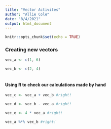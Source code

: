 ```yaml
---
title: "Vector Activites"
author: "Allie Cole"
date: "8/4/2021"
output: html_document
---
```


```r
knitr::opts_chunk$set(echo = TRUE)
```

### Creating new vectors 

```r
vec_a <- c(1, 6)

vec_b <- c(2, 4)
  
```

#### Using R to check our calculations made by hand 

```r
vec_c <- vec_a + vec_b #right!

vec_d <- vec_b - vec_a #right!

vec_e <- 4 * vec_a #right!

vec_a %*% vec_b #right!

```

